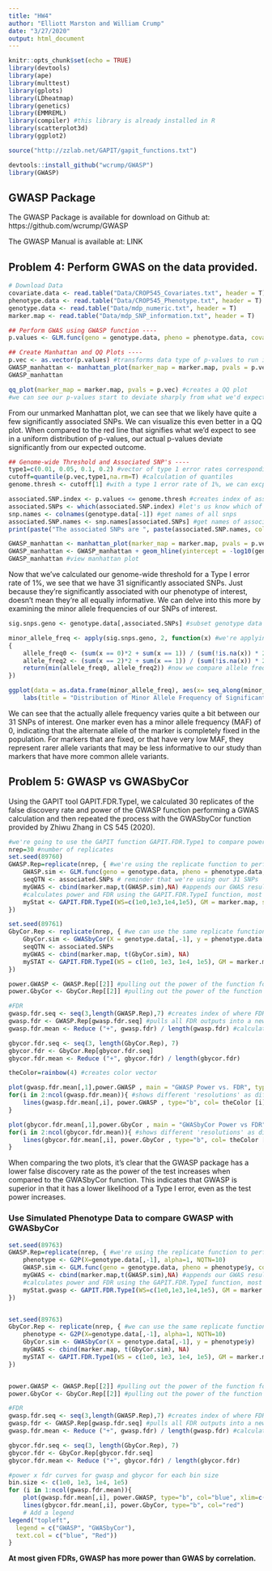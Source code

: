 ```yaml
---
title: "HW4"
author: "Elliott Marston and William Crump"
date: "3/27/2020"
output: html_document
---
```


```r
knitr::opts_chunk$set(echo = TRUE)
library(devtools)
library(ape)
library(multtest)
library(gplots)
library(LDheatmap)
library(genetics)
library(EMMREML)
library(compiler) #this library is already installed in R
library(scatterplot3d)
library(ggplot2)

source("http://zzlab.net/GAPIT/gapit_functions.txt")

devtools::install_github("wcrump/GWASP")
library(GWASP)
```

## GWASP Package

The GWASP Package is available for download on Github at: https://github.com/wcrump/GWASP 

The GWASP Manual is available at: LINK

## Problem 4: Perform GWAS on the data provided.

```r
# Download Data
covariate.data <- read.table("Data/CROP545_Covariates.txt", header = T)
phenotype.data <- read.table("Data/CROP545_Phenotype.txt", header = T)
genotype.data <- read.table("Data/mdp_numeric.txt", header = T)
marker.map <- read.table("Data/mdp_SNP_information.txt", header = T)
```
```r
## Perform GWAS using GWASP function ----
p.values <- GLM.func(geno = genotype.data, pheno = phenotype.data, covariates = covariate.data, PCs = 3, thresh = 0.3)

## Create Manhattan and QQ Plots ----
p.vec <- as.vector(p.values) #transforms data type of p-values to run in manhattan plot function
GWASP_manhattan <- manhattan_plot(marker_map = marker.map, pvals = p.vec) #creates manhattan plot
GWASP_manhattan

qq_plot(marker_map = marker.map, pvals = p.vec) #creates a QQ plot
#we can see our p-values start to deviate sharply from what we'd expect to see with a uniform distribution
```
From our unmarked Manhattan plot, we can see that we likely have quite a few significantly associated SNPs. We can visualize this even better in a QQ plot. When compared to the red line that signifies what we'd expect to see in a uniform distribution of p-values, our actual p-values deviate significantly from our expected outcome. 
```r
## Genome-wide Threshold and Associated SNP's ----
type1=c(0.01, 0.05, 0.1, 0.2) #vector of type 1 error rates corresponding to 1%, 5%, 10%, and 20%
cutoff=quantile(p.vec,type1,na.rm=T) #calculation of quantiles
genome.thresh <- cutoff[1] #with a type 1 error rate of 1%, we can excpect SNPs with p-values higher than this to be associated SNPs

associated.SNP.index <- p.values <= genome.thresh #creates index of associated SNPs
associated.SNPs <- which(associated.SNP.index) #let's us know which of our 3000 markers are our significant ones
snp.names <- colnames(genotype.data[-1]) #get names of all snps
associated.SNP.names <- snp.names[associated.SNPs] #get names of associated snps
print(paste("The associated SNPs are ", paste(associated.SNP.names, collapse = ", "), sep = "")) #output the names of associated snps

GWASP_manhattan <- manhattan_plot(marker_map = marker.map, pvals = p.vec, QTN_index = associated.SNPs) #create manhattan plot
GWASP_manhattan <- GWASP_manhattan + geom_hline(yintercept = -log10(genome.thresh), linetype = "dashed", color = "black") #add significance threshold
GWASP_manhattan #view manhattan plot
```

Now that we've calculated our genome-wide threshold for a Type I error rate of 1%, we see that we have 31 significantly associated SNPs. Just because they're significantly associated with our phenotype of interest, doesn't mean they're all equally informative. We can delve into this more by examining the minor allele frequencies of our SNPs of interest.
```r
sig.snps.geno <- genotype.data[,associated.SNPs] #subset genotype data of only the significant SNPs

minor_allele_freq <- apply(sig.snps.geno, 2, function(x) #we're applying the function(x) across all columns, designated by the 2, in our sig SNP genotype data to calculate MAF
{
	allele_freq0 <- (sum(x == 0)*2 + sum(x == 1)) / (sum(!is.na(x)) * 2) #frequency of allele 0 is calculated, includes half of heterozygote frequency
	allele_freq2 <- (sum(x == 2)*2 + sum(x == 1)) / (sum(!is.na(x)) * 2) #frequency of allele 2 is calculated, includes half of heterozygote frequency
	return(min(allele_freq0, allele_freq2)) #now we compare allele freq 0 to allele freq 2 and return the lesser of the two
})

ggplot(data = as.data.frame(minor_allele_freq), aes(x= seq_along(minor_allele_freq), y = minor_allele_freq)) + geom_point() +
	labs(title = "Distribution of Minor Allele Frequency of Significant SNPs", x = "SNP Index", y = "Minor Allele Frequency")
```

We can see that the actually allele frequency varies quite a bit between our 31 SNPs of interest. One marker even has a minor allele frequency (MAF) of 0, indicating that the alternate allele of the marker is completely fixed in the population. For markers that are fixed, or that have very low MAF, they represent rarer allele variants that may be less informative to our study than markers that have more common allele variants.  

## Problem 5: GWASP vs GWASbyCor

Using the GAPIT tool GAPIT.FDR.TypeI, we calculated 30 replicates of the false discovery rate and power of the GWASP function performing a GWAS calculation and then repeated the process with the GWASbyCor function provided by Zhiwu Zhang in CS 545 (2020). 

```r
#we're going to use the GAPIT function GAPIT.FDR.Type1 to compare power and FDR between the two methods
nrep=30 #number of replicates
set.seed(89760)
GWASP.Rep=replicate(nrep, { #we're using the replicate function to perform GWAS and then calculate power and FDR multiple times
	GWASP.sim <- GLM.func(geno = genotype.data, pheno = phenotype.data, covariates = covariate.data) #perform GWAS
	seqQTN <- associated.SNPs # reminder that we're using our 31 SNPs
	myGWAS <- cbind(marker.map,t(GWASP.sim),NA) #appends our GWAS results to our marker map into a single data frame
	#calculates power and FDR using the GAPIT.FDR.TypeI function, most parameters kept to default
	myStat <- GAPIT.FDR.TypeI(WS=c(1e0,1e3,1e4,1e5), GM = marker.map, seqQTN = associated.SNPs, GWAS = myGWAS, maxOut = 100,MaxBP=1e10)
})

set.seed(89761)
GbyCor.Rep <- replicate(nrep, { #we can use the same replicate function structure to calculate FDR and power for GWASbyCor
	GbyCor.sim <- GWASbyCor(X = genotype.data[,-1], y = phenotype.data[,-1])
	seqQTN <- associated.SNPs
	myGWAS <- cbind(marker.map, t(GbyCor.sim), NA)
	mySTAT <- GAPIT.FDR.TypeI(WS = c(1e0, 1e3, 1e4, 1e5), GM = marker.map, seqQTN = associated.SNPs, GWAS = myGWAS, maxOut = 100, MaxBP = 1e10)
})

power.GWASP <- GWASP.Rep[[2]] #pulling out the power of the function for use in plotting
power.GbyCor <- GbyCor.Rep[[2]] #pulling out the power of the function for use in plotting

#FDR
gwasp.fdr.seq <- seq(3,length(GWASP.Rep),7) #creates index of where FDR values are stored of every replicate
gwasp.fdr <- GWASP.Rep[gwasp.fdr.seq] #pulls all FDR outputs into a new list of just FDR data
gwasp.fdr.mean <- Reduce ("+", gwasp.fdr) / length(gwasp.fdr) #calculates the FDR mean for each individual replicate

gbycor.fdr.seq <- seq(3, length(GbyCor.Rep), 7)
gbycor.fdr <- GbyCor.Rep[gbycor.fdr.seq]
gbycor.fdr.mean <- Reduce ("+", gbycor.fdr) / length(gbycor.fdr)

theColor=rainbow(4) #creates color vector

plot(gwasp.fdr.mean[,1],power.GWASP , main = "GWASP Power vs. FDR", type="b", col=theColor [1],xlim=c(0,1)) #plots GWASP FDR means against power
for(i in 2:ncol(gwasp.fdr.mean)){ #shows different 'resolutions' as different colors
	lines(gwasp.fdr.mean[,i], power.GWASP , type="b", col= theColor [i])
}

plot(gbycor.fdr.mean[,1],power.GbyCor , main = "GWASbyCor Power vs FDR", type="b", col=theColor [1],xlim=c(0,1)) #plots GbyCor FDR means against power
for(i in 2:ncol(gbycor.fdr.mean)){ #shows different 'resolutions' as different colors
	lines(gbycor.fdr.mean[,i], power.GbyCor , type="b", col= theColor [i])
}

```

When comparing the two plots, it's clear that the GWASP package has a lower false discovery rate as the power of the test increases when compared to the GWASbyCor function. This indicates that GWASP is superior in that it has a lower likelihood of a Type I error, even as the test power increases.   

### Use Simulated Phenotype Data to compare GWASP with GWASbyCor
```r

set.seed(89763)
GWASP.Rep=replicate(nrep, { #we're using the replicate function to perform GWAS and then calculate power and FDR multiple times
	phenotype <- G2P(X=genotype.data[,-1], alpha=1, NQTN=10)
	GWASP.sim <- GLM.func(geno = genotype.data, pheno = phenotype$y, covariates = covariate.data) #perform GWAS
	myGWAS <- cbind(marker.map,t(GWASP.sim),NA) #appends our GWAS results to our marker map into a single data frame
	#calculates power and FDR using the GAPIT.FDR.TypeI function, most parameters kept to default
	myStat.gwasp <- GAPIT.FDR.TypeI(WS=c(1e0,1e3,1e4,1e5), GM = marker.map, seqQTN = phenotype$QTN.position, GWAS = myGWAS, maxOut = 100, MaxBP = 1e10)
})


set.seed(89763)
GbyCor.Rep <- replicate(nrep, { #we can use the same replicate function structure to calculate FDR and power for GWASbyCor
	phenotype <- G2P(X=genotype.data[,-1], alpha=1, NQTN=10)
	GbyCor.sim <- GWASbyCor(X = genotype.data[,-1], y = phenotype$y)
	myGWAS <- cbind(marker.map, t(GbyCor.sim), NA)
	mySTAT <- GAPIT.FDR.TypeI(WS = c(1e0, 1e3, 1e4, 1e5), GM = marker.map, seqQTN = phenotype$QTN.position, GWAS = myGWAS, maxOut = 100, MaxBP = 1e10)
})


power.GWASP <- GWASP.Rep[[2]] #pulling out the power of the function for use in plotting
power.GbyCor <- GbyCor.Rep[[2]] #pulling out the power of the function for use in plotting

#FDR
gwasp.fdr.seq <- seq(3,length(GWASP.Rep),7) #creates index of where FDR values are stored of every replicate
gwasp.fdr <- GWASP.Rep[gwasp.fdr.seq] #pulls all FDR outputs into a new list of just FDR data
gwasp.fdr.mean <- Reduce ("+", gwasp.fdr) / length(gwasp.fdr) #calculates the FDR mean for each individual replicate

gbycor.fdr.seq <- seq(3, length(GbyCor.Rep), 7)
gbycor.fdr <- GbyCor.Rep[gbycor.fdr.seq]
gbycor.fdr.mean <- Reduce ("+", gbycor.fdr) / length(gbycor.fdr)

#power x fdr curves for gwasp and gbycor for each bin size
bin.size <- c(1e0, 1e3, 1e4, 1e5)
for (i in 1:ncol(gwasp.fdr.mean)){
	plot(gwasp.fdr.mean[,i], power.GWASP, type="b", col="blue", xlim=c(0,1), xlab="FDR", ylab="Power", main=paste("Power vs FDR for Bin Size ", bin.size[i]))
	lines(gbycor.fdr.mean[,i], power.GbyCor, type="b", col="red")
	# Add a legend
legend("topleft", 
  legend = c("GWASP", "GWASbyCor"), 
  text.col = c("blue", "Red"))
}
```
  
  
**At most given FDRs, GWASP has more power than GWAS by correlation.**
